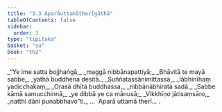 ```yaml
---
title: "3.3 Aparāuttamātherīgāthā"
tableOfContents: false
sidebar:
  order: 3
type: "tipitaka"
basket: "su"
book: "th2"
---
```



<DynamicBreadcrumb />

<Division number="45" book="th2" bookNo="19" page="384">

<Paragraph number="78" type="verses" book="th2">
_“Ye ime satta bojjhaṅgā,_  
_maggā nibbānapattiyā;_  
_Bhāvitā te mayā sabbe,_  
_yathā buddhena desitā._  

</Paragraph>

</Division>
<Division number="46" book="th2" bookNo="19" page="384">

<Paragraph number="79" type="verses" book="th2">
_Suññatassānimittassa,_  
_lābhinīhaṃ yadicchakaṃ;_  
_Orasā dhītā buddhassa,_  
_nibbānābhiratā sadā._  

</Paragraph>

</Division>
<Division number="47" book="th2" bookNo="19" page="385">

<Paragraph number="80" type="verses" book="th2">
_Sabbe kāmā samucchinnā,_  
_ye dibbā ye ca mānusā;_  
_Vikkhīṇo jātisaṃsāro,_  
_natthi dāni punabbhavo”ti._  


</Paragraph>
</Division>

<Paragraph number="81" type="center" book="th2">
…  Aparā uttamā therī… .
</Paragraph>